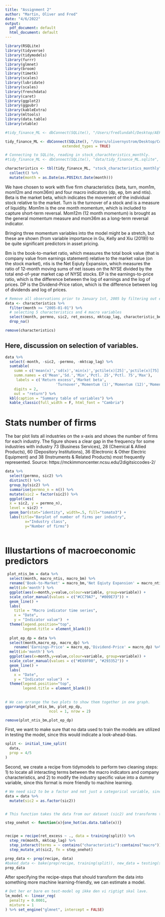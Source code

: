 ```yaml
---
title: "Assignment 2"
author: "Martin, Oliver and Fred"
date: "4/6/2022"
output:
  pdf_document: default
  html_document: default
---
```


```r
library(RSQLite)
library(tidyverse)
library(tidymodels) 
library(furrr) 
library(glmnet)
library(broom)
library(timetk)
library(scales)
library(lubridate)
library(scales)
library(frenchdata)
library(caret)
library(ggplot2)
library(ggpubr)
library(kableExtra)
library(mltools)
library(data.table)
library(vtable)
```


```r
#tidy_finance_ML <- dbConnect(SQLite(), "/Users/fredlundahl/Desktop/AEF/data/tidy_finance_ML.sqlite", extended_types = TRUE)

tidy_finance_ML <- dbConnect(SQLite(), "/Users/olivernystrom/Desktop/Coding/AEF/Data/tidy_finance_ML.sqlite", 
                          extended_types = TRUE)

# Connecting to SQLite, reading in stock_charachteristics_monthly.
#tidy_finance_ML <- dbConnect(SQLite(), "data/tidy_finance_ML.sqlite", extended_types = TRUE)

characteristics <- tbl(tidy_finance_ML, "stock_characteristics_monthly") %>%
  collect() %>%
  mutate(month = as.Date(as.POSIXct.Date(month)))
```


We have chosen to work with five firm characteristics (beta, turn, mom1m, mom12m and mom36m) and four macro indicators (dp, ep, bm and ntis). Beta is the market beta, which indicates the movement of the individual stock relative to the market. Turn is the turnover of a stock and is a measure of liquidity. Mom1m is the one month momentum, which is included to capture short-term reversal. Mom12m (12 month momentum) is brought as the general momentum measure and mom36m as a long-term reversal indicator. 

Bringing three momentum variables into the model might be a stretch, but these are shown (from variable importance in Gu, Kelly and Xiu (2019)) to be quite significant predictors in asset pricing.  

Bm is the book-to-market ratio, which measures the total book value (that is company value from earnings statement) relative to the market value (on the stock market), ntis is the Net Eqiuty Expansion, which measures the ratio of 12-month moving sums of net issues on the NYSE divided by the total end-of-year market cap of NYSE stocks. EP is the earnings-to-price ratio, which is the difference between the log of earnings and the log of prices. DP is the Dividend-Price ration, which is the difference between log of dividends and log of prices. 
```r
# Remove all observations prior to January 1st, 2005 by filtering out earlier dates. 
data <- characteristics %>%
  filter(month >= "2005-01-01") %>%
  # selecting 5 characteristics and 4 macro variables
  select(month, permno, sic2, ret_excess, mktcap_lag, characteristic_beta, characteristic_turn,   characteristic_mom1m, characteristic_mom12m, characteristic_mom36m, macro_dp, macro_ep, macro_bm, macro_ntis) %>%
  drop_na()

remove(characteristics)
```
## Here, discussion on selection of variables. 

```r
data %>%
  select(-month, -sic2, -permno, -mktcap_lag) %>%
  sumtable(
    summ = c('mean(x)','sd(x)','min(x)','pctile(x)[25]','pctile(x)[75]','max(x)'),
    summ.names = c('Mean','Sd.','Min','Pctl. 25','Pctl. 75','Max'),
     labels = c('Return excess','Market beta',
                       'Turnover','Momentum (1)','Momentum (12)','Momentum (36)', 'Dividend-Price','Earnings-price','Book-Market', 'Net Eqiuty Expansion'),
    digits = 2,
    out = "return") %>%
  kbl(caption = "Summary table of variables") %>%
  kable_classic(full_width = F, html_font = "Cambria")
```


# Stats number of firms
The bar plot lists all industries on the x-axis and shows the number of firms for each industry. The figure shows a clear gap in the frequency for some industries with industry 73 (Business Services), 28 (Chemical & Allied Products), 60 (Depository Institutions), 36 (Electronic & Other Electric Equipment) and 38 (Instruments & Related Products) most frequently represented.
Source: https://mckimmoncenter.ncsu.edu/2digitsiccodes-2/
```r
data %>% 
  select(permno, sic2) %>%
  distinct() %>%
  group_by(sic2) %>%
  summarise(permno_n = n()) %>%
  mutate(sic2 = factor(sic2)) %>%
  ggplot(aes(
  x = sic2, y = permno_n),
  level = sic2) +
  geom_bar(stat="identity", width=.5, fill="tomato3") +
  labs(title="Barplot of number of firms per industry",
         x="Industry class",
         y="Number of firms")
  
```


# Illustartions of macroeconomic predictors
```r

  
 plot_ntis_bm = data %>% 
  select(month, macro_ntis, macro_bm) %>%
  rename('Book-to-Market' = macro_bm,'Net Eqiuty Expansion' = macro_ntis) %>%
  melt(id='month') %>%
  ggplot(aes(x=month,y=value,colour=variable, group=variable)) + 
  scale_color_manual(values = c("#CC79A7", "#009E73")) +
  geom_line() +
  labs(
    title = "Macro indicator time series",
    x = "Date",
    y = "Indicator value")  +
  theme(legend.position="top",
        legend.title = element_blank())
  
  plot_ep_dp = data %>% 
  select(month,macro_ep, macro_dp) %>%
    rename('Earnings-Price' = macro_ep,'Dividend-Price' = macro_dp) %>%
  melt(id='month') %>%
  ggplot(aes(x=month,y=value,colour=variable, group=variable)) + 
  scale_color_manual(values = c("#E69F00", "#293352")) +
  geom_line() +
  labs(
    x = "Date",
    y = "Indicator value")  +
  theme(legend.position="top",
        legend.title = element_blank())
  
  
# We can arrange the two plots to show them together in one graph. 
ggarrange(plot_ntis_bm, plot_ep_dp,
                    ncol = 1, nrow = 2)

remove(plot_ntis_bm,plot_ep_dp)
```

First, we want to make sure that no data used to train the models are utilized in testing the model, since this would indicate a look-ahead-bias. 

```r
split <- initial_time_split(
  data,
  prop = 4/5
)
```


Second, we create a recipe from tidymodels to perform two cleaning steps: 1) to locate all interacting terms between the macro indicators and company characteristics, and 2) to modify the industry specific value into a dummy variable, since this format is more friendly to machine learning. 

```r
# We need sic2 to be a factor and not just a categorical variable, since this allow us to interpret the levels (values) as 0's and 1's. 
data = data %>%
  mutate(sic2 = as.factor(sic2))


# This function takes the data from our dataset (sic2) and transforms the categorical variable into 70 columns of ones or zeros depending on the actual value of the industry indicator. 

step_onehot <- function(x){one_hot(as.data.table(x))}


recipe = recipe(ret_excess ~ ., data = training(split)) %>%
  step_rm(month, mktcap_lag) %>%
  step_interact(terms = ~ contains("characteristic"):contains("macro")) %>%
  step_mutate_at(sic2, fn = step_onehot)

prep_data <- prep(recipe, data)
#baked_data <- bake(prep(recipe, training(split)), new_data = testing(split))
prep_data
```

After specifying the recipe-steps that should transform the data into something more machine learning-friendly, we can estimate a model. 

```r
# Det her er bare en test-model og ikke den vi rigtigt skal lave. 
lm_model <- linear_reg(
  penalty = 0.0001,
  mixture = 1
) %>% set_engine("glmnet", intercept = FALSE)
```




